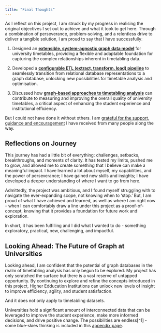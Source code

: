 ```yaml
---
title: "Final Thoughts" 
---
```


As I reflect on this project, I am struck by my progress in realising the original objectives I set out to achieve and what it took to get here. Through a combination of perseverance, problem-solving, and a relentless drive to deliver a tangible solution, I am proud to say that I have successfully:

1. Designed an **[extensible, system-agnostic graph data model](02-02-graph-timetable.qmd)** for university timetables, providing a flexible and adaptable foundation for capturing the complex relationships inherent in timetabling data.

2. Developed a **[configurable ETL (extract, transform, load) pipeline](03-01-overview.qmd)** to seamlessly transition from relational database representations to a graph database, unlocking new possibilities for timetable analysis and optimisation.

3. Discussed how **[graph-based approaches to timetabling analysis](04-timetable-metrics.qmd)** can contribute to measuring and improving the overall quality of university timetables, a critical aspect of enhancing the student experience and institutional efficiency.

But I could not have done it without others.  I am [grateful for the support, guidance and encouragement](acknowledgements.qmd) I have received from many people along the way.

## Reflections on Journey

This journey has had a little bit of everything: challenges, setbacks, breakthroughs, and moments of clarity. It has tested my limits, pushed me to grow, and allowed me to create something that I believe can make a meaningful impact.  I have learned a lot about myself, my capabilities, and the power of perseverance; I have gained new skills and insights; I have developed a deeper understanding of where I want to go from here.

Admittedly, the project was ambitious, and I found myself struggling with to navigate the ever-expanding scope, not knowing when to 'stop.'  But, I am proud of what I have achieved and learned, as well as where I am right now - when I can comfortably draw a line under this project as a proof-of-concept, knowing that it provides a foundation for future work and exploration.

In short, it has been fulfilling and I did what I wanted to do - something exploratory, practical, new, challenging, and impactful.

## Looking Ahead: The Future of Graph at Universities

Looking ahead, I am confident that the potential of graph databases in the realm of timetabling analysis has only begun to be explored.  My project has only scratched the surface but there is a vast reserve of untapped opportunity. By continuing to explore and refine the concepts introduced in this project, Higher Edducation Institutions can unlock new levels of insight to improve efficiency, agility, and student satisfaction.  

And it does not only apply to timetabling datasets.  

Universities hold a significant amount of interconnected data that can be leveraged to improve the student experience, make more informed decisions, and drive positive change.  The possibilities are endless[^1] - some blue-skies thinking is included in this [appendix page](appendix-blue-sky.qmd).

[^]: Within graph, I did not explore graph data science algorithms such as path finding, community detection, centrality, prediction, similarity, etc. There is also scope for exploring machine learning capabilities in timetabling production or optimisation.
